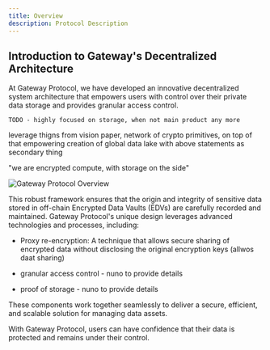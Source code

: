 ```yaml
---
title: Overview
description: Protocol Description
---
```


## Introduction to Gateway's Decentralized Architecture

At Gateway Protocol, we have developed an innovative decentralized system architecture that empowers users with control over their private data storage and provides granular access control.

```
TODO - highly focused on storage, when not main product any more
```

leverage thigns from vision paper, network of crypto primitives, on top of that empowering creation of global data lake with above statements as secondary thing

"we are encrypted compute, with storage on the side"

![Gateway Protocol Overview](/assets/protocol-architecture/overview.png)

This robust framework ensures that the origin and integrity of sensitive data stored in off-chain Encrypted Data Vaults (EDVs) are carefully recorded and maintained. Gateway Protocol's unique design leverages advanced technologies and processes, including:

- Proxy re-encryption: A technique that allows secure sharing of encrypted data without disclosing the original encryption keys (allwos daat sharing)

- granular access control - nuno to provide details
- proof of storage - nuno to provide details

These components work together seamlessly to deliver a secure, efficient, and scalable solution for managing data assets.

With Gateway Protocol, users can have confidence that their data is protected and remains under their control.
